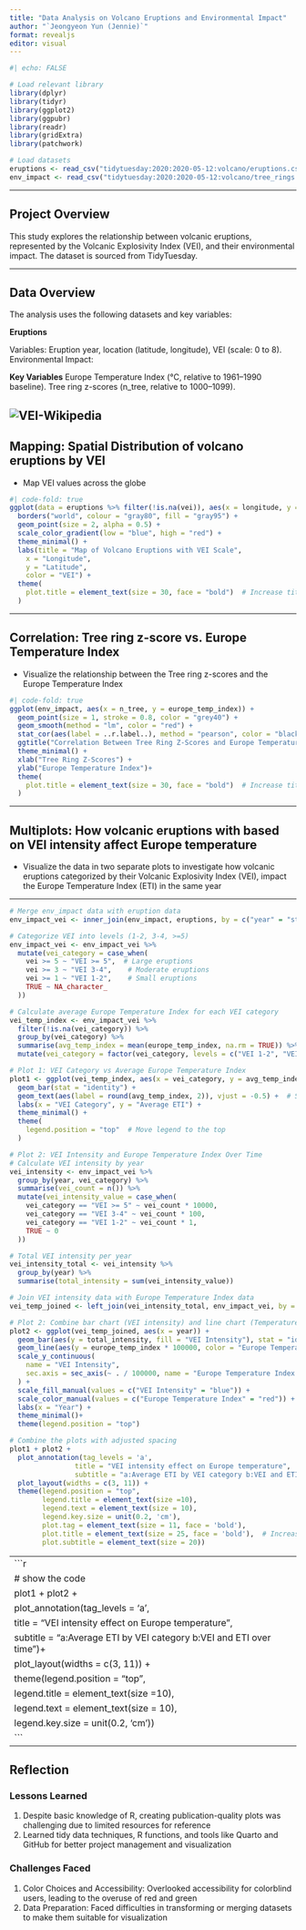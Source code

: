 ```yaml
---
title: "Data Analysis on Volcano Eruptions and Environmental Impact"
author: "`Jeongyeon Yun (Jennie)`"
format: revealjs
editor: visual
---
```


```r
#| echo: FALSE

# Load relevant library
library(dplyr) 
library(tidyr)
library(ggplot2) 
library(ggpubr)
library(readr)
library(gridExtra)
library(patchwork)

# Load datasets 
eruptions <- read_csv("tidytuesday:2020:2020-05-12:volcano/eruptions.csv", show_col_types = FALSE)
env_impact <- read_csv("tidytuesday:2020:2020-05-12:volcano/tree_rings.csv", show_col_types = FALSE)

```

------------------------------------------------------------------------

## Project Overview 

This study explores the relationship between volcanic eruptions, represented by the Volcanic Explosivity Index (VEI), and their environmental impact. The dataset is sourced from TidyTuesday.

------------------------------------------------------------------------

## Data Overview

The analysis uses the following datasets and key variables:

**Eruptions**

Variables: Eruption year, location (latitude, longitude), VEI (scale: 0 to 8).
Environmental Impact:

**Key Variables**
Europe Temperature Index (°C, relative to 1961–1990 baseline).
Tree ring z-scores (n_tree, relative to 1000–1099).

![VEI-Wikipedia](https://upload.wikimedia.org/wikipedia/commons/0/01/VEIfigure_en.svg)
------------------------------------------------------------------------

## [Mapping: Spatial Distribution of volcano eruptions by VEI]{.r-fit-text}

- Map VEI values across the globe

```r
#| code-fold: true
ggplot(data = eruptions %>% filter(!is.na(vei)), aes(x = longitude, y = latitude, color = vei)) +
  borders("world", colour = "gray80", fill = "gray95") +
  geom_point(size = 2, alpha = 0.5) +
  scale_color_gradient(low = "blue", high = "red") +
  theme_minimal() +
  labs(title = "Map of Volcano Eruptions with VEI Scale",
    x = "Longitude",
    y = "Latitude",
    color = "VEI") +
  theme(
    plot.title = element_text(size = 30, face = "bold")  # Increase title size
  )
```

------------------------------------------------------------------------

## [Correlation: Tree ring z-score vs. Europe Temperature Index]{.r-fit-text}

- Visualize the relationship between the Tree ring z-scores and the Europe Temperature Index

```r
#| code-fold: true
ggplot(env_impact, aes(x = n_tree, y = europe_temp_index)) + 
  geom_point(size = 1, stroke = 0.8, color = "grey40") + 
  geom_smooth(method = "lm", color = "red") + 
  stat_cor(aes(label = ..r.label..), method = "pearson", color = "black", size = 7) +
  ggtitle("Correlation Between Tree Ring Z-Scores and Europe Temperature Index") +
  theme_minimal() +
  xlab("Tree Ring Z-Scores") +
  ylab("Europe Temperature Index")+
  theme(
    plot.title = element_text(size = 30, face = "bold")  # Increase title size
  )
```
---

## Multiplots: How volcanic eruptions with based on VEI intensity affect Europe temperature{.r-fit-text}

- Visualize the data in two separate plots to investigate how volcanic eruptions categorized by their Volcanic Explosivity Index (VEI), impact the Europe Temperature Index (ETI) in the same year  

---

```r
# Merge env_impact data with eruption data
env_impact_vei <- inner_join(env_impact, eruptions, by = c("year" = "start_year"))

# Categorize VEI into levels (1-2, 3-4, >=5)
env_impact_vei <- env_impact_vei %>%
  mutate(vei_category = case_when(
    vei >= 5 ~ "VEI >= 5",  # Large eruptions
    vei >= 3 ~ "VEI 3-4",    # Moderate eruptions
    vei >= 1 ~ "VEI 1-2",    # Small eruptions
    TRUE ~ NA_character_    
  ))

# Calculate average Europe Temperature Index for each VEI category
vei_temp_index <- env_impact_vei %>%
  filter(!is.na(vei_category)) %>%
  group_by(vei_category) %>%
  summarise(avg_temp_index = mean(europe_temp_index, na.rm = TRUE)) %>%
  mutate(vei_category = factor(vei_category, levels = c("VEI 1-2", "VEI 3-4", "VEI >= 5")))

# Plot 1: VEI Category vs Average Europe Temperature Index
plot1 <- ggplot(vei_temp_index, aes(x = vei_category, y = avg_temp_index, fill = vei_category)) +
  geom_bar(stat = "identity") + 
  geom_text(aes(label = round(avg_temp_index, 2)), vjust = -0.5) +  # Show average on top of bars
  labs(x = "VEI Category", y = "Average ETI") +
  theme_minimal() + 
  theme(
    legend.position = "top"  # Move legend to the top
  )

# Plot 2: VEI Intensity and Europe Temperature Index Over Time
# Calculate VEI intensity by year
vei_intensity <- env_impact_vei %>%
  group_by(year, vei_category) %>%
  summarise(vei_count = n()) %>%
  mutate(vei_intensity_value = case_when(
    vei_category == "VEI >= 5" ~ vei_count * 10000,
    vei_category == "VEI 3-4" ~ vei_count * 100,
    vei_category == "VEI 1-2" ~ vei_count * 1,
    TRUE ~ 0
  ))

# Total VEI intensity per year
vei_intensity_total <- vei_intensity %>%
  group_by(year) %>%
  summarise(total_intensity = sum(vei_intensity_value))

# Join VEI intensity data with Europe Temperature Index data
vei_temp_joined <- left_join(vei_intensity_total, env_impact_vei, by = "year")

# Plot 2: Combine bar chart (VEI intensity) and line chart (Temperature Index)
plot2 <- ggplot(vei_temp_joined, aes(x = year)) +
  geom_bar(aes(y = total_intensity, fill = "VEI Intensity"), stat = "identity", alpha = 0.9, linewidth = 10) +
  geom_line(aes(y = europe_temp_index * 100000, color = "Europe Temperature Index"), size = 1) +
  scale_y_continuous(
    name = "VEI Intensity",
    sec.axis = sec_axis(~ . / 100000, name = "Europe Temperature Index (°C)")
  ) +
  scale_fill_manual(values = c("VEI Intensity" = "blue")) +
  scale_color_manual(values = c("Europe Temperature Index" = "red")) +
  labs(x = "Year") +
  theme_minimal()+
  theme(legend.position = "top")

# Combine the plots with adjusted spacing
plot1 + plot2 + 
  plot_annotation(tag_levels = 'a',
                title = "VEI intensity effect on Europe temperature",
                subtitle = "a:Average ETI by VEI category b:VEI and ETI over time")+
  plot_layout(widths = c(3, 11)) +
  theme(legend.position = "top", 
        legend.title = element_text(size =10),
        legend.text = element_text(size = 10),
        legend.key.size = unit(0.2, 'cm'),
        plot.tag = element_text(size = 11, face = 'bold'),
        plot.title = element_text(size = 25, face = 'bold'),  # Increase title size
        plot.subtitle = element_text(size = 20)) 
```
---
```r
# show the code
plot1 + plot2 + 
  plot_annotation(tag_levels = 'a',
                title = "VEI intensity effect on Europe temperature",
                subtitle = "a:Average ETI by VEI category     b:VEI and ETI over time")+
  plot_layout(widths = c(3, 11)) +
  theme(legend.position = "top", 
        legend.title = element_text(size =10),
        legend.text = element_text(size = 10),
        legend.key.size = unit(0.2, 'cm')) 
```
---

## Reflection

### Lessons Learned
1. Despite basic knowledge of R, creating publication-quality plots was challenging due to limited resources for reference
2. Learned tidy data techniques, R functions, and tools like Quarto and GitHub for better project management and visualization


### Challenges Faced
1. Color Choices and Accessibility: Overlooked accessibility for colorblind users, leading to the overuse of red and green
2. Data Preparation: Faced difficulties in transforming or merging datasets to make them suitable for visualization
